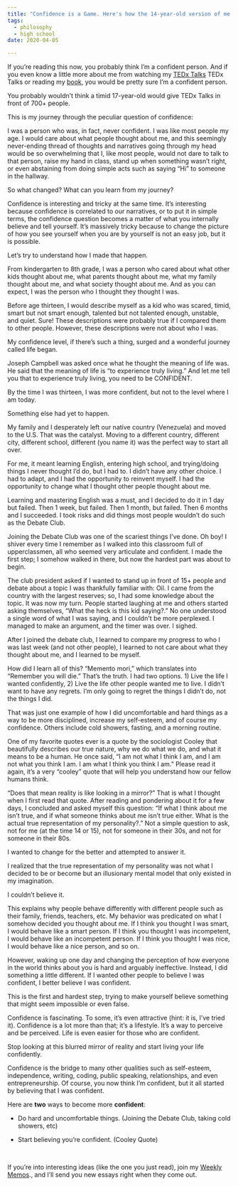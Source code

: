 ```yaml
---
title: "Confidence is a Game. Here's how the 14-year-old version of me played it"
tags:
  - philosophy
  - high school
date: 2020-04-05

---
```

If you’re reading this now, you probably think I’m a confident person. And if you even know a little more about me from watching my <a href="https://www.google.com/search?q=juan+david+campolargo+ted+talk&oq=juan+david+campolargo+ted+talk&aqs=chrome..69i57j69i64j69i60.390j0j4&sourceid=chrome&ie=UTF-8" target="_blank" rel="noreferrer">TEDx Talks</a> TEDx Talks or reading my <a href="http://amazon.com/author/jdcampolargo" target="_blank" rel="noreferrer">book</a>, you would be pretty sure I’m a confident person. 

You probably wouldn’t think a timid 17-year-old would give TEDx Talks in front of 700+ people.

This is my journey through the peculiar question of confidence:


I was a person who was, in fact, never confident. I was like most people my age. I would care about what people thought about me, and this seemingly never-ending thread of thoughts and narratives going through my head would be so overwhelming that I, like most people, would not dare to talk to that person, raise my hand in class, stand up when something wasn’t right, or even abstaining from doing simple acts such as saying “Hi” to someone in the hallway. 

So what changed? What can you learn from my journey?

Confidence is interesting and tricky at the same time. It’s interesting because confidence is correlated to our narratives, or to put it in simple terms, the confidence question becomes a matter of what you internally believe and tell yourself. It’s massively tricky because to change the picture of how you see yourself when you are by yourself is not an easy job, but it is possible. 

Let’s try to understand how I made that happen.

From kindergarten to 8th grade, I was a person who cared about what other kids thought about me, what parents thought about me, what my family thought about me, and what society thought about me. And as you can expect, I was the person who I thought they thought I was. 

Before age thirteen, I would describe myself as a kid who was scared, timid, smart but not smart enough, talented but not talented enough, unstable, and quiet. Sure! These descriptions were probably true if I compared them to other people. However, these descriptions were not about who I was.

My confidence level, if there’s such a thing, surged and a wonderful journey called life began. 

Joseph Campbell was asked once what he thought the meaning of life was. He said that the meaning of life is “to experience truly living.” And let me tell you that to experience truly living, you need to be CONFIDENT. 

By the time I was thirteen, I was more confident, but not to the level where I am today. 

Something else had yet to happen. 

My family and I desperately left our native country (Venezuela) and moved to the U.S. That was the catalyst. Moving to a different country, different city, different school, different (you name it) was the perfect way to start all over. 

For me, it meant learning English, entering high school, and trying/doing things I never thought I’d do, but I had to. I didn’t have any other choice. I had to adapt, and I had the opportunity to reinvent myself. I had the opportunity to change what I thought other people thought about me.

Learning and mastering English was a must, and I decided to do it in 1 day but failed. Then 1 week, but failed. Then 1 month, but failed. Then 6 months and I succeeded. I took risks and did things most people wouldn’t do such as the Debate Club. 

Joining the Debate Club was one of the scariest things I’ve done. Oh boy! I shiver every time I remember as I walked into this classroom full of upperclassmen, all who seemed very articulate and confident. I made the first step; I somehow walked in there, but now the hardest part was about to begin. 

The club president asked if I wanted to stand up in front of 15+ people and debate about a topic I was thankfully familiar with: Oil. I came from the country with the largest reserves; so, I had some knowledge about the topic. It was now my turn. People started laughing at me and others started asking themselves, “What the heck is this kid saying?.” No one understood a single word of what I was saying, and I couldn't be more perplexed. I managed to make an argument, and the timer was over. I sighed. 

After I joined the debate club, I learned to compare my progress to who I was last week (and not other people), I learned to not care about what they thought about me, and I learned to be myself.  

How did I learn all of this? “Memento mori,” which translates into “Remember you will die.” That’s the truth. I had two options. 1) Live the life I wanted confidently, 2) Live the life other people wanted me to live. I didn’t want to have any regrets. I’m only going to regret the things I didn’t do, not the things I did. 

That was just one example of how I did uncomfortable and hard things as a way to be more disciplined, increase my self-esteem, and of course my confidence. Others include cold showers, fasting, and a morning routine.

One of my favorite quotes ever is a quote by the sociologist Cooley that beautifully describes our true nature, why we do what we do, and what it means to be a human. He once said, “I am not what I think I am, and I am not what you think I am. I am what I think you think I am.” Please read it again, it’s a very “cooley” quote that will help you understand how our fellow humans think.

“Does that mean reality is like looking in a mirror?” That is what I thought when I first read that quote. After reading and pondering about it for a few days, I concluded and asked myself this question: “If what I think about me isn’t true, and if what someone thinks about me isn’t true either. What is the actual true representation of my personality?.” Not a simple question to ask, not for me (at the time 14 or 15), not for someone in their 30s, and not for someone in their 80s. 

I wanted to change for the better and attempted to answer it. 

I realized that the true representation of my personality was not what I decided to be or become but an illusionary mental model that only existed in my imagination. 

I couldn’t believe it.

This explains why people behave differently with different people such as their family, friends, teachers, etc. My behavior was predicated on what I somehow decided you thought about me. If I think you thought I was smart, I would behave like a smart person. If I think you thought I was incompetent, I would behave like an incompetent person. If I think you thought I was nice, I would behave like a nice person, and so on.

However, waking up one day and changing the perception of how everyone in the world thinks about you is hard and arguably ineffective. Instead, I did something a little different. If I wanted other people to believe I was confident, I better believe I was confident.

This is the first and hardest step, trying to make yourself believe something that might seem impossible or even false. 

Confidence is fascinating. To some, it’s even attractive (hint: it is, I’ve tried it). Confidence is a lot more than that; it’s a lifestyle. It’s a way to perceive and be perceived. Life is even easier for those who are confident. 

Stop looking at this blurred mirror of reality and start living your life confidently. 

Confidence is the bridge to many other qualities such as self-esteem, independence, writing, coding, public speaking, relationships, and even entrepreneurship. Of course, you now think I’m confident, but it all started by believing that I was confident. 

Here are **two** ways to become more **confident**:

* Do hard and uncomfortable things. (Joining the Debate Club, taking cold showers, etc)

* Start believing you’re confident. (Cooley Quote)



<p>&nbsp;  </p>


If you’re into interesting ideas (like the one you just read), join my <a href="https://juandavidcampolargo.substack.com/" target="_blank">Weekly Memos</a>., and I’ll send you new essays right when they come out. 
